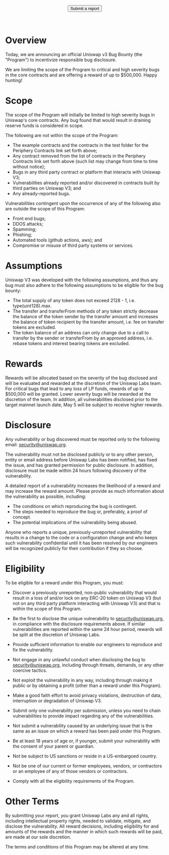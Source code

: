 

<BG />

<div style={{maxWidth: '650px', margin: '0px auto', padding: '0 1rem'}}>
<Title>Uniswap V3 Bug Bounty</Title>

<center>
  <Button  href="mailto:security@uniswap.org">
    Submit a report
  </Button>
</center>
<br/>
<br/>

# Overview

Today, we are announcing an official Uniswap v3 Bug Bounty (the &quot;Program&quot;) to incentivize responsible bug disclosure.

We are limiting the scope of the Program to critical and high severity bugs in the core contracts and are offering a reward of up to $500,000. Happy hunting!

# Scope

The scope of the Program will initially be limited to high severity bugs in Uniswap&#39;s core contracts. Any bug found that would result in draining reserve funds is considered in scope.

The following are not within the scope of the Program:

- The example contracts and the contracts in the test folder for the Periphery Contracts link set forth above;
- Any contract removed from the list of contracts in the Periphery Contracts link set forth above (such list may change from time to time without notice);
- Bugs in any third party contract or platform that interacts with Uniswap V3;
- Vulnerabilities already reported and/or discovered in contracts built by third parties on Uniswap V3; and
- Any already-reported bugs.

Vulnerabilities contingent upon the occurrence of any of the following also are outside the scope of this Program:

- Front end bugs;
- DDOS attacks;
- Spamming;
- Phishing;
- Automated tools (github actions, aws); and
- Compromise or misuse of third party systems or services.

# Assumptions

Uniswap V3 was developed with the following assumptions, and thus any bug must also adhere to the following assumptions to be eligible for the bug bounty:

- The total supply of any token does not exceed 2128 - 1, i.e. type(uint128).max.
- The transfer and transferFrom methods of any token strictly decrease the balance of the token sender by the transfer amount and increases the balance of token recipient by the transfer amount, i.e. fee on transfer tokens are excluded.
- The token balance of an address can only change due to a call to transfer by the sender or transferFrom by an approved address, i.e. rebase tokens and interest bearing tokens are excluded.

# Rewards

Rewards will be allocated based on the severity of the bug disclosed and will be evaluated and rewarded at the discretion of the Uniswap Labs team. For critical bugs that lead to any loss of LP funds, rewards of up to $500,000 will be granted. Lower severity bugs will be rewarded at the discretion of the team. In addition, all vulnerabilities disclosed prior to the target mainnet launch date, May 5 will be subject to receive higher rewards.

# Disclosure

Any vulnerability or bug discovered must be reported only to the following email: [security@uniswap.org](mailto:contact@uniswap.org).

The vulnerability must not be disclosed publicly or to any other person, entity or email address before Uniswap Labs has been notified, has fixed the issue, and has granted permission for public disclosure. In addition, disclosure must be made within 24 hours following discovery of the vulnerability.

A detailed report of a vulnerability increases the likelihood of a reward and may increase the reward amount. Please provide as much information about the vulnerability as possible, including:

- The conditions on which reproducing the bug is contingent.
- The steps needed to reproduce the bug or, preferably, a proof of concept.
- The potential implications of the vulnerability being abused.

Anyone who reports a unique, previously-unreported vulnerability that results in a change to the code or a configuration change and who keeps such vulnerability confidential until it has been resolved by our engineers will be recognized publicly for their contribution if they so choose.

# Eligibility

To be eligible for a reward under this Program, you must:

- Discover a previously unreported, non-public vulnerability that would result in a loss of and/or lock on any ERC-20 token on Uniswap V3 (but not on any third party platform interacting with Uniswap V3) and that is within the scope of this Program.
- Be the first to disclose the unique vulnerability to security@uniswap.org, in compliance with the disclosure requirements above. If similar vulnerabilities are reported within the same 24 hour period, rewards will be split at the discretion of Uniswap Labs.

- Provide sufficient information to enable our engineers to reproduce and fix the vulnerability.
- Not engage in any unlawful conduct when disclosing the bug to security@uniswap.org, including through threats, demands, or any other coercive tactics.
- Not exploit the vulnerability in any way, including through making it public or by obtaining a profit (other than a reward under this Program).
- Make a good faith effort to avoid privacy violations, destruction of data, interruption or degradation of Uniswap V3.
- Submit only one vulnerability per submission, unless you need to chain vulnerabilities to provide impact regarding any of the vulnerabilities.
- Not submit a vulnerability caused by an underlying issue that is the same as an issue on which a reward has been paid under this Program.
- Be at least 18 years of age or, if younger, submit your vulnerability with the consent of your parent or guardian.
- Not be subject to US sanctions or reside in a US-embargoed country.
- Not be one of our current or former employees, vendors, or contractors or an employee of any of those vendors or contractors.
- Comply with all the eligibility requirements of the Program.

# Other Terms

By submitting your report, you grant Uniswap Labs any and all rights, including intellectual property rights, needed to validate, mitigate, and disclose the vulnerability. All reward decisions, including eligibility for and amounts of the rewards and the manner in which such rewards will be paid, are made at our sole discretion.

The terms and conditions of this Program may be altered at any time.

<br/>
<br/>
<br/>

</div>
